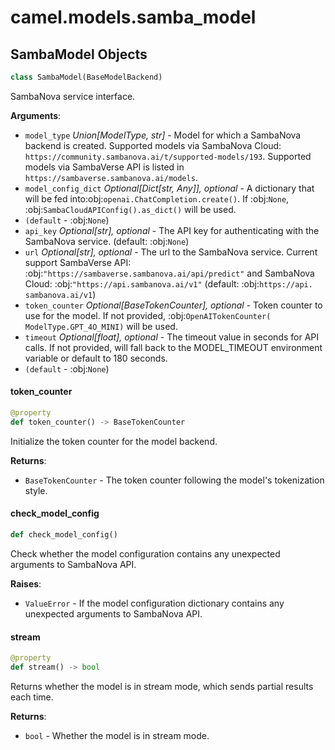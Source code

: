 <a id="camel.models.samba_model"></a>

# camel.models.samba\_model

<a id="camel.models.samba_model.SambaModel"></a>

## SambaModel Objects

```python
class SambaModel(BaseModelBackend)
```

SambaNova service interface.

**Arguments**:

- `model_type` _Union[ModelType, str]_ - Model for which a SambaNova backend
  is created. Supported models via SambaNova Cloud:
  `https://community.sambanova.ai/t/supported-models/193`.
  Supported models via SambaVerse API is listed in
  `https://sambaverse.sambanova.ai/models`.
- `model_config_dict` _Optional[Dict[str, Any]], optional_ - A dictionary
  that will be fed into:obj:`openai.ChatCompletion.create()`. If
  :obj:`None`, :obj:`SambaCloudAPIConfig().as_dict()` will be used.
- `(default` - :obj:`None`)
- `api_key` _Optional[str], optional_ - The API key for authenticating
  with the SambaNova service. (default: :obj:`None`)
- `url` _Optional[str], optional_ - The url to the SambaNova service.
  Current support SambaVerse API:
  :obj:`"https://sambaverse.sambanova.ai/api/predict"` and
  SambaNova Cloud:
  :obj:`"https://api.sambanova.ai/v1"` (default: :obj:`https://api.
  sambanova.ai/v1`)
- `token_counter` _Optional[BaseTokenCounter], optional_ - Token counter to
  use for the model. If not provided, :obj:`OpenAITokenCounter(
  ModelType.GPT_4O_MINI)` will be used.
- `timeout` _Optional[float], optional_ - The timeout value in seconds for
  API calls. If not provided, will fall back to the MODEL_TIMEOUT
  environment variable or default to 180 seconds.
- `(default` - :obj:`None`)

<a id="camel.models.samba_model.SambaModel.token_counter"></a>

#### token\_counter

```python
@property
def token_counter() -> BaseTokenCounter
```

Initialize the token counter for the model backend.

**Returns**:

- `BaseTokenCounter` - The token counter following the model's
  tokenization style.

<a id="camel.models.samba_model.SambaModel.check_model_config"></a>

#### check\_model\_config

```python
def check_model_config()
```

Check whether the model configuration contains any
unexpected arguments to SambaNova API.

**Raises**:

- `ValueError` - If the model configuration dictionary contains any
  unexpected arguments to SambaNova API.

<a id="camel.models.samba_model.SambaModel.stream"></a>

#### stream

```python
@property
def stream() -> bool
```

Returns whether the model is in stream mode, which sends partial
results each time.

**Returns**:

- `bool` - Whether the model is in stream mode.

